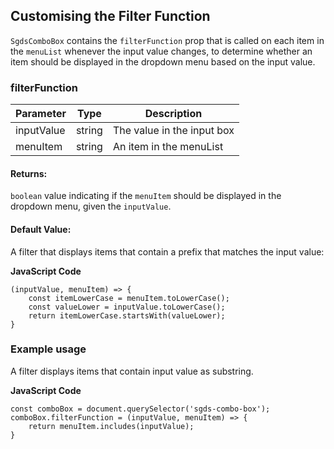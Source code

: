 ## Customising the Filter Function


`SgdsComboBox` contains the `filterFunction` prop that is called on each item in the `menuList` whenever the input value changes, to determine whether an item should be displayed in the dropdown menu based on the input value.


### filterFunction

<table>
  <thead>
    <tr>
      <th>Parameter</th>
      <th>Type</th>
      <th>Description</th>
    </tr>
  </thead>
  <tbody>
    <tr>
      <td>inputValue</td>
      <td>string</td>
      <td>The value in the input box</td>
    </tr>
    <tr>
      <td>menuItem</td>
      <td>string</td>
      <td>An item in the menuList</td>
    </tr>
  </tbody>
</table>


#### Returns:

`boolean` value indicating if the `menuItem` should be displayed in the dropdown menu, given the `inputValue`.


#### Default Value:

A filter that displays items that contain a prefix that matches the input value:

**JavaScript Code**
```
(inputValue, menuItem) => {
    const itemLowerCase = menuItem.toLowerCase();
    const valueLower = inputValue.toLowerCase();
    return itemLowerCase.startsWith(valueLower);
}
```
<Canvas of={ComboBoxStories.ComboBoxDefaultFilter}>
  <Story of={ComboBoxStories.ComboBoxDefaultFilter} />
</Canvas>



### Example usage

A filter displays items that contain input value as substring.

**JavaScript Code**
```
const comboBox = document.querySelector('sgds-combo-box');
comboBox.filterFunction = (inputValue, menuItem) => {
    return menuItem.includes(inputValue);
}
```

<Canvas of={ComboBoxStories.ComboBoxCustomFilter}>
  <Story of={ComboBoxStories.ComboBoxCustomFilter} />
</Canvas>
